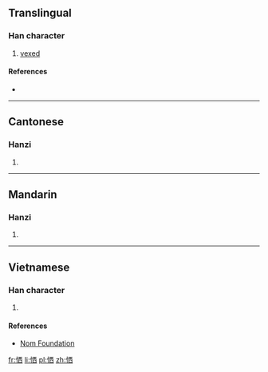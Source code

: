 ==Translingual==

===Han character===
{{Han char|rn=61|rad=心|as=06|sn=9|four=9106<sub>0</sub>|canj=心一金田 (PMCW)|ids=⿰[[忄]][[西]]}}

# [[vexed]]

====References====
* {{Han ref|kx=0384.140|dkj=10557|dj=0714.300|hdz=42294.080|uh=6053|ud=24659|bh=CEC5|bd=52933}}

----

==Cantonese==

===Hanzi===
{{yue-hanzi|jyut=[[sai1]]|y=sai1}}

# {{defn|lang=yue|sort=心06}}

----

==Mandarin==

===Hanzi===
{{cmn-hanzi|pin=[[xī]] ([[xi1]])|wg=hsi<sup>1</sup>}}

# {{defn|lang=cmn|sort=心06}}

----

==Vietnamese==

===Han character===
{{vi-readings|rs=心06| hanviet = tây}}

# {{defn|lang=vi|sort=心06}}

====References====
*[http://nomfoundation.org/common/nom_details.php?codepoint=6053 Nom Foundation]

[[fr:恓]]
[[li:恓]]
[[pl:恓]]
[[zh:恓]]